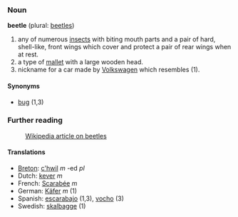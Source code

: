 ===Noun===
'''beetle''' (plural: [[beetles]])

#any of numerous [[insect]]s with biting mouth parts and a pair of hard, shell-like, front wings which cover and protect a pair of rear wings when at rest.
#a type of [[mallet]] with a large wooden head.
#nickname for a car made by [[Volkswagen]] which resembles (1).

====Synonyms====
*[[bug]] (1,3)

===Further reading===
:[[w:beetle|Wikipedia article on beetles]]

====Translations====
*[[Breton]]: [[c'hwil]] ''m'' -ed ''pl''
*Dutch: [[kever]] ''m''
*French: [[Scarabée]] ''m''
*German: [[Käfer]] ''m'' (1)
*Spanish: [[escarabajo]] (1,3), [[vocho]] (3)
*Swedish: [[skalbagge]] (1)